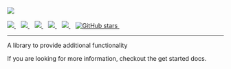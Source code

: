 
<Meta title="Docs/Intro" />

<div style={{ margin: '0 auto', maxWidth: '600px', color: 'white', textAlign: 'center' }}>
  <img
    style={{ width: '75%', margin: '0 auto 2em auto' }}
    src="https://raw.githubusercontent.com/ishaan-puniani/ahd-reactjs/main/stories/assets/logo.png"
  />
  <br />
  <br />
  <a href="https://github.com/ishaan-puniani/ahd-reactjs/actions/workflows/chromatic.yml">
    <img src="https://github.com/ishaan-puniani/ahd-reactjs/actions/workflows/chromatic.yml/badge.svg?branch=main" />
  </a>
  &nbsp;&nbsp;
  <a href="https://npm.im/ahd-reactjs">
    <img src="https://img.shields.io/npm/v/ahd-reactjs.svg" />
  </a>&nbsp;&nbsp;
  <a href="https://npm.im/ahd-reactjs">
    <img src="https://badgen.net/npm/dw/ahd-reactjs" />
  </a>&nbsp;&nbsp;
  <a href="https://github.com/ishaan-puniani/ahd-reactjs/blob/main/LICENSE">
    <img src="https://badgen.now.sh/badge/license/apache2" />
  </a>&nbsp;&nbsp;
  <a href="https://bundlephobia.com/result?p=ahd-reactjs">
    <img src="https://badgen.net/bundlephobia/minzip/ahd-reactjs" />
  </a>&nbsp;&nbsp;
  <a href="https://github.com/ishaan-puniani/ahd-reactjs/reaviz">
    <img alt="GitHub stars" src="https://img.shields.io/github/stars/ishaan-puniani/ahd-reactjs?style=social" />
  </a>&nbsp;&nbsp;

---

A library to provide additional functionality

If you are looking for more information, checkout the get started docs.

</div>
